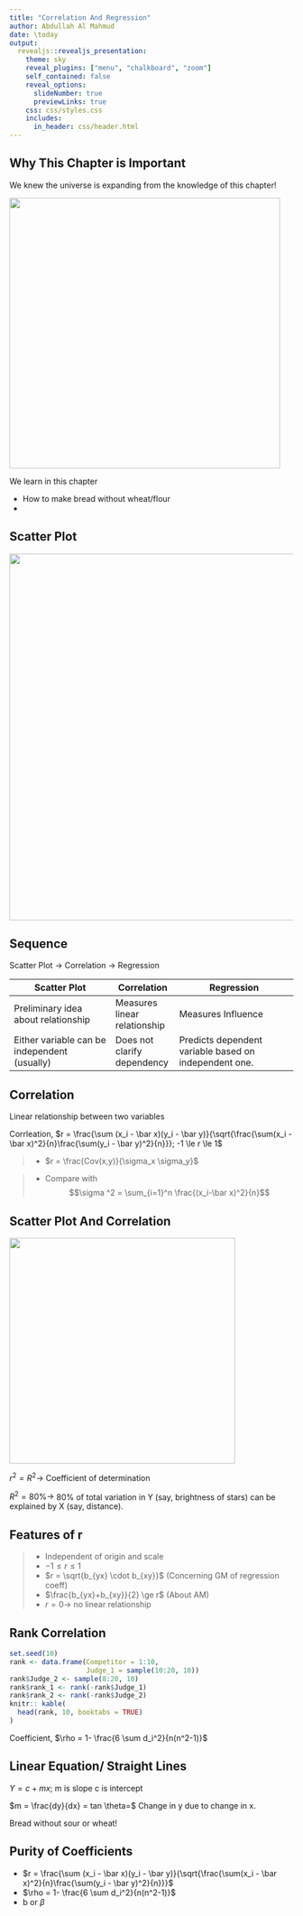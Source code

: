 ---
title: "Correlation And Regression"
author: Abdullah Al Mahmud
date: \today
output: 
  revealjs::revealjs_presentation:
    theme: sky
    reveal_plugins: ["menu", "chalkboard", "zoom"]
    self_contained: false
    reveal_options:
      slideNumber: true
      previewLinks: true
    css: css/styles.css
    includes:
      in_header: css/header.html
---

## Why This Chapter is Important

<div class="container">
<div class="col">
We knew the universe is expanding from the knowledge of this chapter! 

<img class="plain" src="img/hubble_scatter.png" width="480">
</div>
<div class="col">
We learn in this chapter

- How to make bread without wheat/flour
- 
</div>
</div>

## Scatter Plot

<img class="plain" src="img/scatter_plot.jpg" width="650"> 

## Sequence

Scatter Plot $\rightarrow$ Correlation $\rightarrow$ Regression

| Scatter Plot                                  | Correlation                  | Regression                                            |
|-----------------------------------------------|------------------------------|-------------------------------------------------------|
| Preliminary idea  about relationship          | Measures linear relationship | Measures Influence                                    |
| Either variable can be  independent (usually) | Does not clarify dependency  | Predicts dependent variable based on independent one. |

## Correlation

Linear relationship between two variables

Corrleation, $r = \frac{\sum (x_i - \bar x)(y_i - \bar y)}{\sqrt{\frac{\sum(x_i - \bar x)^2}{n}\frac{\sum(y_i - \bar y)^2}{n}}}; -1 \le r \le 1$

> - $r = \frac{Cov(x,y)}{\sigma_x \sigma_y}$

> - Compare with $$\sigma ^2 = \sum_{i=1}^n \frac{(x_i-\bar x)^2}{n}$$

## Scatter Plot And Correlation

<div class="container">
<div class="col">
<img  class="plain" src="img/scatter_corr.png" width="400">
</div>
<div class="col">
$r^2=R^2 \rightarrow$ Coefficient of determination

$R^2 = 80\% \rightarrow$ 80% of total variation in Y (say, brightness of stars) can be explained by X (say, distance).
</div>
</div>

## Features of r

> - Independent of origin and scale
> - $-1 \le r \le 1$
> - $r = \sqrt{b_{yx} \cdot b_{xy}}$ (Concerning GM of regression coeff)
> - $\frac{b_{yx}+b_{xy}}{2} \ge r$ (About AM)
> - $r = 0 \rightarrow$ no linear relationship

## Rank Correlation

```{r, echo=FALSE}
set.seed(10)
rank <- data.frame(Competitor = 1:10,
                   Judge_1 = sample(10:20, 10))
rank$Judge_2 <- sample(8:20, 10)
rank$rank_1 <- rank(-rank$Judge_1)
rank$rank_2 <- rank(-rank$Judge_2)
knitr:: kable(
  head(rank, 10, booktabs = TRUE)
)
```

Coefficient, $\rho = 1- \frac{6 \sum d_i^2}{n(n^2-1)}$

## Linear Equation/ Straight Lines

$Y = c + mx;$ m is slope c is intercept

$m = \frac{dy}{dx} = tan \theta=$ Change in y due to change in x. 

Bread without sour or wheat! 

## Purity of Coefficients

- $r = \frac{\sum (x_i - \bar x)(y_i - \bar y)}{\sqrt{\frac{\sum(x_i - \bar x)^2}{n}\frac{\sum(y_i - \bar y)^2}{n}}}$
- $\rho = 1- \frac{6 \sum d_i^2}{n(n^2-1)}$
- b or $\beta$